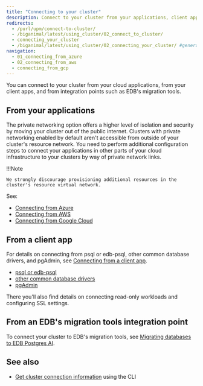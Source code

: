 ```yaml
---
title: "Connecting to your cluster"
description: Connect to your cluster from your applications, client apps, and EDB's tools.
redirects:
  - /purl/upm/connect-to-cluster/
  - /biganimal/latest/using_cluster/02_connect_to_cluster/
  - connecting_your_cluster
  - /biganimal/latest/using_cluster/02_connecting_your_cluster/ #generated for BigAnimal URL path removal branch
navigation:
  - 01_connecting_from_azure
  - 02_connecting_from_aws
  - connecting_from_gcp
---
```


You can connect to your cluster from your cloud applications, from your client apps, and from integration points such as EDB's migration tools.

## From your applications

The private networking option offers a higher level of isolation and security by moving your cluster out of the public internet. Clusters with private networking enabled by default aren't accessible from outside of your cluster's resource network. You need to perform additional configuration steps to connect your applications in other parts of your cloud infrastructure to your clusters by way of private network links.

!!!Note

    We strongly discourage provisioning additional resources in the cluster's resource virtual network.

See:

-   [Connecting from Azure](connecting_from_azure/)
-   [Connecting from AWS](02_connecting_from_aws)
-   [Connecting from Google Cloud](connecting_from_gcp)

## From a client app

For details on connecting from psql or edb-psql, other common database drivers, and pgAdmin, see [Connecting from a client app](/edb-postgres-ai/cloud-service/using_cluster/connect_from_a_client/). 

-   [psql or edb-psql](/edb-postgres-ai/cloud-service/using_cluster/connect_from_a_client/#connect-to-your-cluster-using-psql-or-edb-psql)
-   [other common database drivers](/edb-postgres-ai/cloud-service/using_cluster/connect_from_a_client/#connect-to-your-cluster-using-common-database-drivers)
-   [pgAdmin](/edb-postgres-ai/cloud-service/using_cluster/connect_from_a_client/#connect-to-your-cluster-using-pgadmin)

There you'll also find details on connecting read-only workloads and configuring SSL settings.

## From an EDB's migration tools integration point

To connect your cluster to EDB's migration tools, see [Migrating databases to EDB Postgres AI](/edb-postgres-ai/cloud-service/managing_your_cluster/migration/).

## See also

-   [Get cluster connection information](/edb-postgres-ai/cloud-service/using_cluster/cli/managing_clusters/#get-cluster-connection-information) using the CLI 
